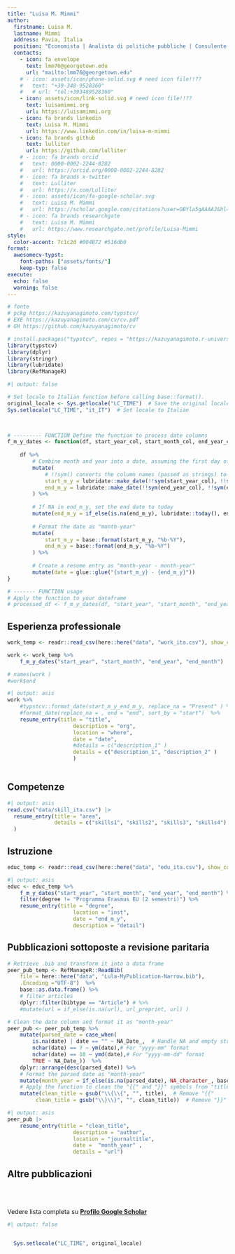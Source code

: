 ```yaml
---
title: "Luisa M. Mimmi"
author:
  firstname: Luisa M.
  lastname: Mimmi
  address: Pavia, Italia
  position: "Economista | Analista di politiche pubbliche | Consulente freelance" #   "Data Science | Analisi di politiche pubbliche | Consulenza freelance" # 
  contacts:
    - icon: fa envelope
      text: lmm76@georgetown.edu
      url: "mailto:lmm76@georgetown.edu"
    # - icon: assets/icon/phone-solid.svg # need icon file!!??
    #   text: "+39-348-9528360"
    #   # url: "tel:+393489528360"
    - icon: assets/icon/link-solid.svg # need icon file!!??
      text: luisamimmi.org
      url: https://luisamimmi.org
    - icon: fa brands linkedin
      text: Luisa M. Mimmi
      url: https://www.linkedin.com/in/luisa-m-mimmi
    - icon: fa brands github
      text: lulliter
      url: https://github.com/lulliter
    # - icon: fa brands orcid
    #   text: 0000-0002-2244-8282
    #   url: https://orcid.org/0000-0002-2244-8282
    # - icon: fa brands x-twitter
    #   text: Lulliter
    #   url: https://x.com/Lulliter
    # - icon: assets/icon/fa-google-scholar.svg
    #   text: Luisa M. Mimmi
    #   url: https://scholar.google.com/citations?user=OBYla5gAAAAJ&hl=en&oi=ao
    # - icon: fa brands researchgate
    #   text: Luisa M. Mimmi
    #   url: https://www.researchgate.net/profile/Luisa-Mimmi
style:
  color-accent: 7c1c2d #004B72 #516db0
format:
  awesomecv-typst:
    font-paths: ["assets/fonts/"]
    keep-typ: false
execute: 
  echo: false
  warning: false
---
```


```r
# fonte 
# pckg https://kazuyanagimoto.com/typstcv/
# EXE https://kazuyanagimoto.com/cv/cv.pdf
# GH https://github.com/kazuyanagimoto/cv

# install.packages("typstcv", repos = "https://kazuyanagimoto.r-universe.dev")
library(typstcv)
library(dplyr)
library(stringr)
library(lubridate)
library(RefManageR)
```


```r
#| output: false

# Set locale to Italian function before calling base::format().
original_locale <- Sys.getlocale("LC_TIME")  # Save the original locale
Sys.setlocale("LC_TIME", "it_IT")  # Set locale to Italian


  
# --------- FUNCTION Define the function to process date columns
f_m_y_dates <- function(df, start_year_col, start_month_col, end_year_col, end_month_col) {
	
	df %>%
		# Combine month and year into a date, assuming the first day of the month
		mutate(
			# !!sym() converts the column names (passed as strings) to symbols, allowing them to be used dynamically inside mutate().
			start_m_y = lubridate::make_date(!!sym(start_year_col), !!sym(start_month_col), 1),
			end_m_y = lubridate::make_date(!!sym(end_year_col), !!sym(end_month_col), 1) 
		) %>%
		
		# If NA in end_m_y, set the end date to today
		mutate(end_m_y = if_else(is.na(end_m_y), lubridate::today(), end_m_y)) %>%
		
		# Format the date as "month-year"
		mutate(
			start_m_y = base::format(start_m_y, "%b-%Y"),
			end_m_y = base::format(end_m_y, "%b-%Y")
		) %>%
		
		# Create a resume entry as "month-year - month-year"
		mutate(date = glue::glue("{start_m_y} - {end_m_y}"))
}

# ------- FUNCTION usage
# Apply the function to your dataframe
# processed_df <- f_m_y_dates(df, "start_year", "start_month", "end_year", "end_month")

```


## Esperienza professionale
```r
work_temp <- readr::read_csv(here::here("data", "work_ita.csv"), show_col_types = FALSE) 

work <- work_temp %>% 
	f_m_y_dates("start_year", "start_month", "end_year", "end_month")

# names(work )
#work$end
```

```r
#| output: asis
work %>% 
	#typstcv::format_date(start_m_y_end_m_y, replace_na = "Present" ) %>% 
	#format_date(replace_na = , end = "end", sort_by = "start")  %>% 
	resume_entry(title = "title",
					 description = "org",
					 location = "where",
					 date = "date",
					 #details = c("description_1" )
					 details = c("description_1", "description_2" )
					 ) 
	
```


<!-- ## Competenze professionali -->

<!--  •	Eccellenti **competenze analitiche**, perfezionate nell'ambito di programmi internazionali di sviluppo economico   -->
<!--  •	**Affidabilità, intraprendenza, e capacità di lavorare in squadra** dimostrate in ruoli di leadership nella gestione di progetti di ricerca e assistenza tecnica in vari contesti   -->
<!--  •	Efficaci **capacità di relazione e comunicazione**, comprovate da proficue collaborazioni professionali e svariate pubblicazioni e presentazioni   -->
<!--  <!-- •	**Forte orientamento ai risultati** e capacità di lavorare in modo autonomo e in condizioni di stress  --> 
 
\newpage 
## Competenze

```r
#| output: asis
read.csv("data/skill_ita.csv") |>
  resume_entry(title = "area",
               details = c("skills1", "skills2", "skills3", "skills4")
  )
```


## Istruzione

```r
educ_temp <- readr::read_csv(here::here("data", "edu_ita.csv"), show_col_types = FALSE)
```

```r
#| output: asis
educ <- educ_temp %>% 
	f_m_y_dates("start_year", "start_month", "end_year", "end_month") %>% 
	filter(degree != "Programma Erasmus EU (2 semestri)") %>%
	resume_entry(title = "degree",
					 location = "inst",
					 date = "end_m_y",
					 description = "detail")
```
 

## Pubblicazioni sottoposte a revisione paritaria 
  

```r
# Retrieve .bib and transform it into a data frame
peer_pub_temp <- RefManageR::ReadBib(
	file = here::here("data", "Lula-MyPublication-Narrow.bib"),
	.Encoding ="UTF-8")  %>%
	base::as.data.frame() %>%
	# filter articles 
	dplyr::filter(bibtype == "Article") # %>% 
	#mutate(url = if_else(is.na(url), url_preprint, url) )

# Clean the date column and format it as "month-year"
peer_pub <- peer_pub_temp %>% 
	mutate(parsed_date = case_when(
		is.na(date) | date == "" ~ NA_Date_,  # Handle NA and empty strings
		nchar(date) == 7 ~ ym(date),# For "yyyy-mm" format
		nchar(date) == 10 ~ ymd(date),# For "yyyy-mm-dd" format
		TRUE ~ NA_Date_))  %>% 
	dplyr::arrange(desc(parsed_date)) %>%
	# Format the parsed date as "month-year"
	mutate(month_year = if_else(is.na(parsed_date), NA_character_, base::format(parsed_date, "%b-%Y")))  %>% 
	# Apply the function to clean the "{{" and "}}" symbols from "title" and "author" columns
	mutate(clean_title = gsub("\\{\\{", "", title),  # Remove "{{"
         clean_title = gsub("\\}\\}", "", clean_title))  # Remove "}}"

```


```r
#| output: asis
peer_pub |>
	resume_entry(title = "clean_title",
					 description = "author",
					 location = "journaltitle",
					 date =  "month_year" ,
					 details = "url")
```


## Altre pubblicazioni 

<br><br>

Vedere lista completa su [**Profilo Google Scholar**](https://scholar.google.com/citations?user=OBYla5gAAAAJ&hl=en&oi=ao) 

<!-- ### Media Divulgativi -->
<!-- ```{r} -->
<!-- # filter blogs -->
<!-- lula_blog <- RefManageR::ReadBib( -->
<!--   file = here::here("data", "Lula-MyPublication-Narrow.bib"), -->
<!--   .Encoding ="UTF-8")  %>% -->
<!--   as.data.frame() %>% -->
<!--   dplyr::filter(bibtype  == "Online") -->
<!-- ``` -->

<!-- ```{r} -->
<!-- #| output: asis -->
<!-- lula_blog |> -->
<!-- 	resume_entry(title = "title", -->
<!-- 					 location = "type", -->
<!-- 					 description = "author", -->
<!-- 					 date = "date", -->
<!-- 					 details = "url") -->
<!-- ``` -->


<!-- ## Presentazioni e Seminari -->

<!-- ```{r} -->
<!-- # filter recent and.... -->
<!-- talks <- RefManageR::ReadBib( -->
<!-- 	file = here::here("data", "Lula-MyTalks.bib"), -->
<!-- 	.Encoding ="UTF-8")  %>% -->
<!-- 	as.data.frame() %>% -->
<!-- 	mutate(year = stringr::str_extract(date,pattern = "^.{1,4}")) %>% -->
<!-- 	dplyr::filter(year >2020 & type != "Invited Talk") # %>% -->
<!-- #mutate(url = if_else(is.na(url), url_preprint, url) ) -->

<!-- ``` -->

<!-- ```{r} -->
<!-- #| output: asis -->

<!-- talks %>% -->
<!-- 	resume_entry(title = "title", -->
<!-- 					 date = "date" , -->
<!-- 					 description = "eventtitle",location = "venue" -->
<!-- 	) -->
<!-- ``` -->

```r
#| output: false


  Sys.setlocale("LC_TIME", original_locale)
```


<!-- ```{=typst}  -->
<!-- #box(height: 5%) // #box(height: 60pt)   -->
<!-- ``` -->

<!-- quarto  typst-->
::: {.block fill=luma(221) inset="8pt" radius="4pt"}
<!-- raw  typst block -->
```{=typst} 
#set text(size: 8pt, weight: "medium", fill: rgb("#85144b"))

Autorizzo il trattamento dei miei dati personali ai sensi del Decreto Legislativo 101/2018, n. 196 e del GDPR (Regolamento UE 2016/679)
```
:::
 


<!-- \vspace*{\fill} -->
<!-- \footnotesize \textcolor{magenta}{Autorizzo il trattamento dei miei dati personali ai sensi del Decreto Legislativo 30 giugno 2003, n. 196 e del GDPR (Regolamento UE 2016/679).}  -->

<!-- <span style="color: red;">Questo è un testo rosso</span> -->


<!-- #color(blue, [Questo testo dovrebbe essere blu in Typst.]) -->

<!-- <span style="color: red;">Questo testo dovrebbe essere rosso in HTML.</span> -->
